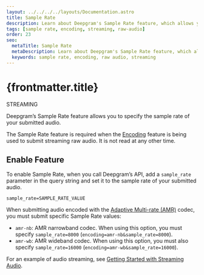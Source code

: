 ---
layout: ../../../../layouts/Documentation.astro
title: Sample Rate
description: Learn about Deepgram's Sample Rate feature, which allows you to specify the sample rate of your submitted audio. Required when the Encoding feature is also being used to submit streaming raw audio.
tags: [sample rate, encoding, streaming, raw-audio]
order: 23
seo:
  metaTitle: Sample Rate
  metaDescription: Learn about Deepgram's Sample Rate feature, which allows you to specify the sample rate of your submitted audio. Required when the Encoding feature is also being used to submit streaming raw audio.
  keywords: sample rate, encoding, raw audio, streaming
---

# {frontmatter.title}

<div class="badge">STREAMING</div>

Deepgram’s Sample Rate feature allows you to specify the sample rate of your submitted audio.

The Sample Rate feature is required when the [Encoding](/documentation/features/encoding/) feature is being used to submit streaming raw audio. It is not read at any other time.

## Enable Feature

To enable Sample Rate, when you call Deepgram’s API, add a `sample_rate` parameter in the query string and set it to the sample rate of your submitted audio.

`sample_rate=SAMPLE_RATE_VALUE`

<Alert type="warning">

When submitting audio encoded with the [Adaptive Multi-rate (AMR)](/documentation/glossary/#A) codec, you must submit specific Sample Rate values:

- `amr-nb`: AMR narrowband codec. When using this option, you must specify `sample_rate=8000` (`encoding=amr-nb&sample_rate=8000`).
- `amr-wb`: AMR wideband codec. When using this option, you must also specify `sample_rate=16000` (`encoding=amr-wb&sample_rate=16000`).

</Alert>

For an example of audio streaming, see [Getting Started with Streaming Audio](/documentation/getting-started/streaming/).
